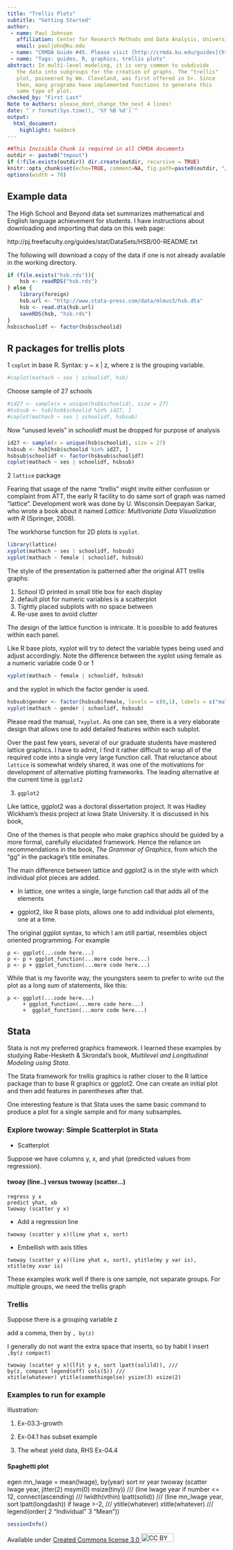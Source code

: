 ```yaml
---
title: "Trellis Plots"
subtitle: "Getting Started"
author:
 - name: Paul Johnson
   affiliation: Center for Research Methods and Data Analysis, University of Kansas
   email: pauljohn@ku.edu
 - name: "CRMDA Guide #45. Please visit [http://crmda.ku.edu/guides](http://crmda.ku.edu/guides) for updates."
 - name: "Tags: guides, R, graphics, trellis plots"
abstract: In multi-level modeling, it is very common to subdivide
   the data into subgroups for the creation of graphs. The "trellis"
   plot, poineered by Wm. Cleveland, was first offered in S+. Since
   then, many programs have implemented functions to generate this
   same type of plot.
checked_by: "First Last"
Note to Authors: please_dont_change_the_next 4 lines!
date: "`r format(Sys.time(), '%Y %B %d')`"
output:
  html_document:
    highlight: haddock
---
```


```r
##This Invisible Chunk is required in all CRMDA documents
outdir <- paste0("tmpout")
if (!file.exists(outdir)) dir.create(outdir, recursive = TRUE)
knitr::opts_chunk$set(echo=TRUE, comment=NA, fig.path=paste0(outdir, "/p-"))
options(width = 70)
```


## Example data
   
The High School and Beyond data set summarizes mathematical
and English language achievement for students. I have instructions
about downloading and importing that data on this web page:

http://pj.freefaculty.org/guides/stat/DataSets/HSB/00-README.txt

The following will download a copy of the data if one is not
already available in the working directory.

```r
if (file.exists("hsb.rds")){
    hsb <- readRDS("hsb.rds")
} else {
    library(foreign)
    hsb.url <- "http://www.stata-press.com/data/mlmus3/hsb.dta"
    hsb <- read.dta(hsb.url)
    saveRDS(hsb, "hsb.rds")
}
hsb$schoolidf <- factor(hsb$schoolid)
```

## R packages for trellis plots

1 ```coplot``` in base R. Syntax: y ~ x | z, where z is the grouping variable.

```r
#coplot(mathach ~ ses | schoolidf, hsb)
```

Choose sample of 27 schools	
```r
#id27 <- sample(x = unique(hsb$schoolid), size = 27)
#hsbsub <- hsb[hsb$schoolid %in% id27, ] 
#coplot(mathach ~ ses | schoolidf, hsbsub)
```			   

Now "unused levels" in schoolidf must be dropped for purpose
	of analysis
	
```r
id27 <- sample(x = unique(hsb$schoolid), size = 27)
hsbsub <- hsb[hsb$schoolid %in% id27, ]
hsbsub$schoolidf <- factor(hsbsub$schoolidf)
coplot(mathach ~ ses | schoolidf, hsbsub)
```			   

2 ```lattice``` package

Fearing that usage of the name "trellis" might invite either confusion
or complaint from ATT, the early R facility to do same sort of graph
was named "lattice". Development work was done by U. Wisconsin Deepayan Sarkar,
who wrote a book about it named *Lattice: Multivariate Data Visualization
with R* (Springer, 2008).

The workhorse function for 2D plots is ```xyplot```. 
```r
library(lattice)
xyplot(mathach ~ ses | schoolidf, hsbsub)
xyplot(mathach ~ female | schoolidf, hsbsub)
```

The style of the presentation is patterned after the original 
ATT trellis graphs:

   1. School ID printed in small title box for each display
   2. default plot for numeric variables is a scatterplot
   3. Tightly placed subplots with no space between
   4. Re-use axes to avoid clutter

The design of the lattice function is intricate. It is possible to 
add features within each panel.

Like R base plots, xyplot will try to detect the variable types
being used and adjust accordingly.  Note the difference between
the xyplot using female as a numeric variable code 0 or 1

```r
xyplot(mathach ~ female | schoolidf, hsbsub)
```

and the xyplot in which the factor gender is used.


```r
hsbsub$gender <- factor(hsbsub$female, levels = c(0,1), labels = c("male", "female"))
xyplot(mathach ~ gender | schoolidf, hsbsub)
```

Please read the manual, ```?xyplot```. As one can see, there is a
very elaborate design that allows one to add detailed features within
each subplot. 

Over the past few years, several of our graduate students have
mastered lattice graphics.  I have to admit, I find it rather
difficult to wrap all of the required code into a single very large
function call.  That reluctance about ```lattice``` is somewhat 
widely shared, it was one of the motivations for development of
alternative plotting frameworks.  The leading alternative at the
current time is ```ggplot2```



3. ```ggplot2```

Like lattice, ggplot2 was a doctoral dissertation project. It was
Hadley Wickham's thesis project at Iowa State University. It is
discussed in his book, 

One of the themes is that people who make graphics should be guided by
a more formal, carefully elucidated framework.  Hence the reliance on
recommendations in the book, *The Grammar of Graphics*, from which the
"gg" in the package's title eminates.
	
The main difference between lattice and ggplot2 is in the style
with which individual plot pieces are added.

   * In lattice, one writes a single, large function call that
   adds all of the elements
   
   * ggplot2, like R base plots, allows one to add individual
   plot elements, one at a time.
   
The original ggplot syntax, to which I am still partial, resembles
object oriented programming. For example 

```
p <- ggplot(...code here...)
p <- p + ggplot_function(...more code here...)
p <- p + ggplot_function(...more code here...)
```

While that is my favorite way, the youngsters seem to prefer to 
write out the plot as a long sum of statements, like this:
```
p <- ggplot(...code here...)
     + ggplot_function(...more code here...)
     +  ggplot_function(...more code here...)
```


## Stata 

Stata is not my preferred graphics framework. I learned these
examples by studying Rabe-Hesketh & Skrondal's book, *Multilevel
and Longitudinal Modeling using Stata*.

The Stata framework for trellis graphics is rather closer to
the R lattice package than to base R graphics or ggplot2. One can
create an initial plot and then add features in parentheses after
that.

One interesting feature is that Stata uses the same basic command
to produce a plot for a single sample and for many subsamples.


### Explore twoway: Simple Scatterplot in Stata
   * Scatterplot
   
   Suppose we have columns y, x, and yhat (predicted values from regression).
   
#### twoay (line..) versus twoway (scatter...)
   
```
regress y x
predict yhat, xb
twoway (scatter y x)
```

   * Add a regression line
```
twoway (scatter y x)(line yhat x, sort)
```

   * Embellish with axis titles
```
twoway (scatter y x)(line yhat x, sort), ytitle(my y var is),
xtitle(my xvar is)
```

These examples work well if there is one sample, not separate
groups.  For multiple groups, we need the trellis graph


### Trellis

Suppose there is a grouping variable z

add a comma, then by  ```, by(z)```

I generally do not want the extra space that inserts, so by habit I
insert ```,by(z compact)```

```
twoway (scatter y x)(lfit y x, sort lpatt(solild)), ///
by(z, compact legend(off) cols(5)) ///
xtitle(whatever) ytitle(somethingelse) ysize(3) xsize(2)
```

### Examples to run for example

Illustration: 

1. Ex-03.3-growth

2. Ex-04.1 has subset example

3. The wheat yield data, RHS Ex-04.4




<!-- #### Create subsample of 27 groups -->

<!-- egen pickone = tag(schoolid) -->

<!-- See RHS p. 237 -->
<!-- format lwage* %9.0g -->
<!-- sort nr year -->
<!-- set seed 123123 -->
<!-- generate r = runiform() if year==1980 -->
<!-- * Choose 12 at random as follows -->
<!-- egen num = rank(r) if r < . -->
<!-- egen number = mean(num), by(nr) -->
<!-- twoway line lwage year if number<=12, by(nr, compact) ytitle(whatever) xtitle(whatever) xlabel( , angle(45)) -->

#### Spaghetti plot

egen mn_lwage = mean(lwage), by(year)
sort nr year
twoway (scatter lwage year, jitter(2) msym(0) msize(tiny)) ///
    (line lwage year if number <= 12, connect(ascending) ///
    lwidth(vthin) lpatt(solid)) ///
    (line mn_lwage year, sort lpatt(longdash)) if lwage >-2, ///
    ytitle(whatever) xtitle(whatever) ///
    legend(order( 2 "Individual" 3 "Mean"))





	
[//]: (All guides must have this as the final stanza)

```r
sessionInfo()
```

Available under
[Created Commons license 3.0 <img src="http://crmda.dept.ku.edu/images/cc-3.0.png" alt="CC BY"
style="width: 75px;height: 20px;"/>](http://creativecommons.org/licenses/by/3.0/)

